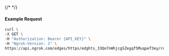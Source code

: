 {/* <!-- Code generated for API Clients. DO NOT EDIT. --> */}

#### Example Request
```bash
curl \
-X GET \
-H "Authorization: Bearer {API_KEY}" \
-H "Ngrok-Version: 2" \
https://api.ngrok.com/edges/https/edghts_33Qo7nWhjcgSZegqf5MuqpeT3ey/routes/edghtsrt_33Qo7mul8ALlDtSElHVRO20jI7V/user_agent_filter
```